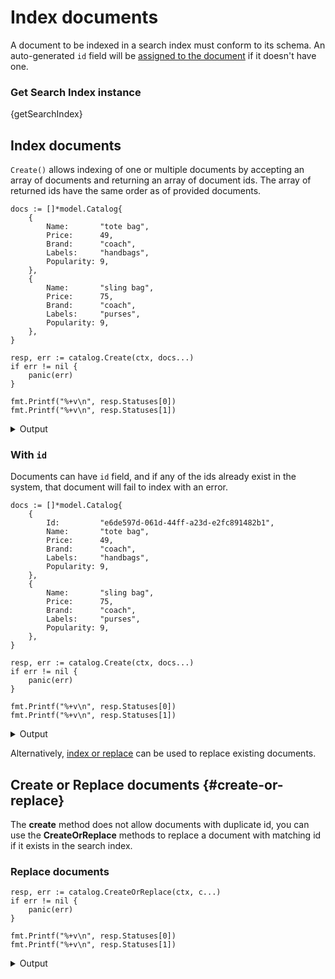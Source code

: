 
# Index documents

A document to be indexed in a search index must conform to its schema. An
auto-generated `id` field will be [assigned to the document](../datamodel#id-field)
if it doesn't have one.

### Get Search Index instance

<CodeBlock language="go">{getSearchIndex}</CodeBlock>

## Index documents

`Create()` allows indexing of one or multiple documents by accepting an array of documents and returning
an array of document ids. The array of returned ids have the same order as of provided documents.

```golang
docs := []*model.Catalog{
	{
		Name:       "tote bag",
		Price:      49,
		Brand:      "coach",
		Labels:     "handbags",
		Popularity: 9,
	},
	{
		Name:       "sling bag",
		Price:      75,
		Brand:      "coach",
		Labels:     "purses",
		Popularity: 9,
	},
}

resp, err := catalog.Create(ctx, docs...)
if err != nil {
	panic(err)
}

fmt.Printf("%+v\n", resp.Statuses[0])
fmt.Printf("%+v\n", resp.Statuses[1])
```

<details>
  <summary>Output</summary>

```
{ID:561cdaad-e325-4aa4-a55e-036e2cbfda17 Error:<nil>}
{ID:a48551cf-c663-40b0-afe7-6b44942486ad Error:<nil>}
```

</details>

### With `id`

Documents can have `id` field, and if any of the ids already exist in the system, that document will
fail to index with an error.

```golang
docs := []*model.Catalog{
	{
	    Id:         "e6de597d-061d-44ff-a23d-e2fc891482b1",
		Name:       "tote bag",
		Price:      49,
		Brand:      "coach",
		Labels:     "handbags",
		Popularity: 9,
	},
	{
		Name:       "sling bag",
		Price:      75,
		Brand:      "coach",
		Labels:     "purses",
		Popularity: 9,
	},
}

resp, err := catalog.Create(ctx, docs...)
if err != nil {
	panic(err)
}

fmt.Printf("%+v\n", resp.Statuses[0])
fmt.Printf("%+v\n", resp.Statuses[1])
```

<details>
  <summary>Output</summary>

```
{ID:e6de597d-061d-44ff-a23d-e2fc891482b1 Error:A document with id 'e6de597d-061d-44ff-a23d-e2fc891482b1' already exists.}
{ID:3def32ae-6b6d-47cd-b50f-808b839ab16f Error:<nil>}
```

</details>

Alternatively, [index or replace](#create-or-replace) can be used to replace existing documents.

## Create or Replace documents {#create-or-replace}

The **create** method does not allow documents with duplicate id, you can use
the **CreateOrReplace** methods to replace a document with matching id if it
exists in the search index.

### Replace documents

```golang
resp, err := catalog.CreateOrReplace(ctx, c...)
if err != nil {
	panic(err)
}

fmt.Printf("%+v\n", resp.Statuses[0])
fmt.Printf("%+v\n", resp.Statuses[1])
```

<details>
  <summary>Output</summary>

```
{ID:e6de597d-061d-44ff-a23d-e2fc891482b1 Error:<nil>}
{ID:e9b69ebd-518e-42b2-b3e0-f59e5a592cc2 Error:<nil>}
```

</details>
